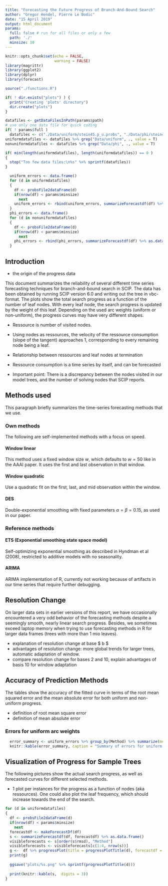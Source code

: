 ```yaml
---
title: "Forecasting the Future Progress of Branch-And-Bound Search"
author: "Gregor Hendel, Pierre Le Bodic"
date: "15 April 2019"
output: html_document
params:
  full: false # run for all files or only a few
  path: './'
  minsize: 10
---
```


```r
knitr::opts_chunk$set(echo = FALSE,
                      warning = FALSE)
library(magrittr)
library(ggplot2)
library(dplyr)
library(forecast)

source("./functions.R")

if( ! dir.exists("plots") ) {
  print("Creating 'plots' directory")
  dir.create("plots")
}

datafiles <- getDataFilesInPath(params$path)
# use only one data file for quick coding
if( ! params$full )
  datafiles <- c("./Data/uniform/stein45.p_u.probs", "./Data/phi/stein45.p_k.probs")
uniformdatafiles <- datafiles %>% grep("Data/uniform", ., value = T) 
nonuniformdatafiles <- datafiles %>% grep("Data/phi", ., value = T)

if( min(length(uniformdatafiles), length(uniformdatafiles)) == 0 )
{
  stop("Too few data files:\n%s" %>% sprintf(datafiles))
}

```

```r
  uniform_errors <- data.frame()
  for (d in uniformdatafiles)
  {
    df <- probsFile2dataFrame(d)
    if(nrow(df) < params$minsize)
      next
    uniform_errors <- rbind(uniform_errors, summarizeForecastdf(df) %>% as.data.frame())
  }
  phi_errors <- data.frame()
  for (d in nonuniformdatafiles)
  {
    df <- probsFile2dataFrame(d)
    if(nrow(df) < params$minsize)
      next
    phi_errors <- rbind(phi_errors, summarizeForecastdf(df) %>% as.data.frame())
  }
```


## Introduction

- the origin of the progress data

This document summarizes the reliability of several different time series forecasting techniques for branch-and-bound search in SCIP.
The data has been obtained by running SCIP version 6.0 and writing out the tree in vbc-format.
The plots show the total search progress as a function of the number of leaf nodes. With
every leaf node, the search progress is updated by the weight of this leaf.
Depending on the used arc weights (uniform or non-uniform), the progress curves may have very different shapes.

- Ressource is number of visited nodes. 

- Using nodes as ressources, the velocity of the ressource consumption (slope of the tangent) approaches 1, corresponding to every remaining node being a leaf.

- Relationship between ressources and leaf nodes at termination

- Ressource consumption is a time series by itself, and can be forecasted

- Important point: There is a discrepancy between the nodes visited in our model trees, and the number of solving nodes that SCIP reports.



## Methods used

This paragraph briefly summarizes the time-series forecasting methods that we use.

### Own methods

The following are self-implemented methods with a focus on speed. 

#### Window linear

This method uses a fixed window size $w$, which defaults to $w = 50$ like in the AAAI paper. It uses the first and last observation in that window.

#### Window quadratic

Use a quadratic fit on the first, last, and mid observation within the window.


#### DES

Double-exponential smoothing with fixed parameters $\alpha=\beta=0.15$, as used in our paper.

### Reference methods

#### ETS (Exponential smoothing state space model)

Self-optimizing exponential smoothing as described in Hyndman et al (2008), restricted to additive models with no seasonality.

#### ARIMA

ARIMA implementation of R, currently not working because of artifacts in our time series that require further debugging.

## Resolution Change

On larger data sets in earlier versions of this report, we have occasionally encountered a very odd behavior of the forecasting methods despite a seemingly smooth, nearly linear search progress.
Besides, we sometimes exceed laptop memory when trying to use forecasting methods in R for larger data frames (trees with more than 1 mio leaves).

- explanation of resolution change at base $ b $
- advantages of resolution change: more global trends for larger trees, automatic adaptation of window.
- compare resolution change for bases 2 and 10, explain advantages of basis 10 for window adaptation

## Accuracy of Prediction Methods

The tables show the accuracy of the fitted curve in terms of the root mean squared error and the mean absolute error for both uniform and non-uniform progress.

- definition of root mean square error
- definition of mean absolute error

<!-- <div class="row"> -->
<!-- <div class="col-md-6"> -->

### Errors for uniform arc weights

```r
  error_summary <- uniform_errors %>% group_by(Method) %>% summarize(mean.maeProg=mean(maeProg), mean.maeFreq=mean(maeFreq))
  knitr::kable(error_summary, caption = "Summary of errors for uniform progress", digits = 3)
```

<!-- </div> -->

<!-- <div class="col-md-6"> -->

<!-- ### Errors for non-uniform arc weights -->

<!-- ```{r} -->
<!--   error_phi_summary <- phi_errors %>% group_by(Method) %>% summarize(mean.maeProg=mean(maeProg), mean.maeFreq=mean(maeFreq), mean.mapeRes=mean(mapeRes)) -->
<!--   knitr::kable(error_phi_summary, caption = "Summary of errors for phi progress", digits = 3) -->
<!-- ``` -->

<!-- </div> -->
<!-- </div> -->


## Visualization of Progress for Sample Trees

The following pictures show the actual search progress, as well as forecasted curves for different selected methods.


- 1 plot per instances for the progress as a function of nodes (aka ressources). One could also plot the leaf frequency, which should increase towards the end of the search.

<!-- <div class="row"> -->
<!-- <div class="col-md-6"> -->
<!-- ### Uniform Arc Weights -->

```r

for (d in uniformdatafiles)
{
  df <- probsFile2dataFrame(d)
  if(nrow(df) < params$minsize)
    next
  forecastdf <- makeForecastDf(df)
  s <- summarizeForecastdf(df, forecastdf) %>% as.data.frame()
  visibleforecasts <- s[order(s$rmsd), "Method"]
  visibleforecasts <- visibleforecasts[c(1:4, nrow(s))]
  g <-  df %>% progressPlot(title = progressPlotTitle(d), forecastdf = forecastdf, visibleforecasts = visibleforecasts)
  print(g)
  
  ggsave("plots/%s.png" %>% sprintf(progressPlotTitle(d)))
  
  print(knitr::kable(s,  digits = 3))
}
```



